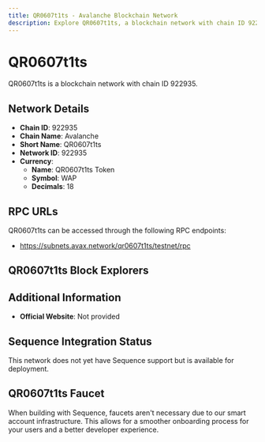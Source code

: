 ```yaml
--- 
title: QR0607t1ts - Avalanche Blockchain Network
description: Explore QR0607t1ts, a blockchain network with chain ID 922935. Learn about its native currency, QR0607t1ts Token, and how to interact with the network.
---
```


# QR0607t1ts

QR0607t1ts is a blockchain network with chain ID 922935.

## Network Details

- **Chain ID**: 922935
- **Chain Name**: Avalanche
- **Short Name**: QR0607t1ts
- **Network ID**: 922935
- **Currency**: 
  - **Name**: QR0607t1ts Token
  - **Symbol**: WAP
  - **Decimals**: 18

## RPC URLs

QR0607t1ts can be accessed through the following RPC endpoints:

- https://subnets.avax.network/qr0607t1ts/testnet/rpc

## QR0607t1ts Block Explorers



## Additional Information

- **Official Website**: Not provided

## Sequence Integration Status

This network does not yet have Sequence support but is available for deployment.

## QR0607t1ts Faucet

When building with Sequence, faucets aren't necessary due to our smart account infrastructure. This allows for a smoother onboarding process for your users and a better developer experience.
